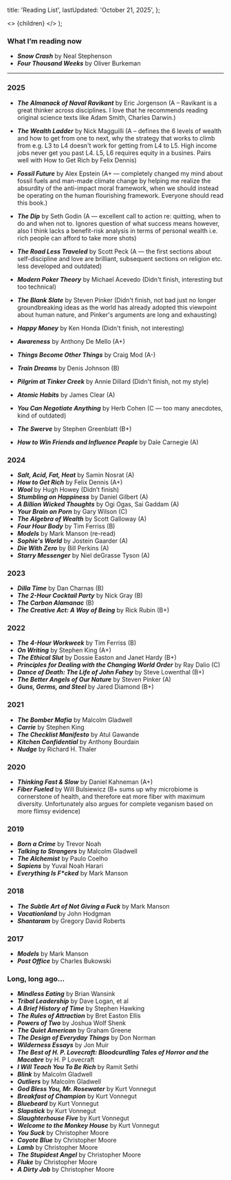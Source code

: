 
  title: 'Reading List',
  lastUpdated: 'October 21, 2025',
};

  <>
    <Layout meta={meta}>{children}</Layout>
  </>
);

### What I’m reading now

- _**Snow Crash**_ by Neal Stephenson
- _**Four Thousand Weeks**_ by Oliver Burkeman

---

### 2025

- _**The Almanack of Naval Ravikant**_ by Eric Jorgenson (A – Ravikant is a great thinker across disciplines. I love that he recommends reading original science texts like Adam Smith, Charles Darwin.)

- _**The Wealth Ladder**_ by Nick Magguilli (A – defines the 6 levels of wealth and how to get from one to next, why the strategy that works to climb from e.g. L3 to L4 doesn't work for getting from L4 to L5. High income jobs never get you past L4. L5, L6 requires equity in a busines. Pairs well with How to Get Rich by Felix Dennis)

- _**Fossil Future**_ by Alex Epstein (A+ — completely changed my mind about fossil fuels and man-made climate change by helping me realize the absurdity of the anti-impact moral framework, when we should instead be operating on the human flourishing framework. Everyone should read this book.)
- _**The Dip**_ by Seth Godin (A — excellent call to action re: quitting, when to do and when not to. Ignores question of what success means however, also I think lacks a benefit-risk analysis in terms of personal wealth i.e. rich people can afford to take more shots)
- _**The Road Less Traveled**_ by Scott Peck (A — the first sections about self-discipline and love are brilliant, subsequent sections on religion etc. less developed and outdated)
- _**Modern Poker Theory**_ by Michael Acevedo (Didn't finish, interesting but too technical)
- _**The Blank Slate**_ by Steven Pinker (Didn't finish, not bad just no longer groundbreaking ideas as the world has already adopted this viewpoint about human nature, and Pinker's arguments are long and exhausting)
- _**Happy Money**_ by Ken Honda (Didn't finish, not interesting)
- _**Awareness**_ by Anthony De Mello (A+)
- _**Things Become Other Things**_ by Craig Mod (A-)
- _**Train Dreams**_ by Denis Johnson (B)
- _**Pilgrim at Tinker Creek**_ by Annie Dillard (Didn't finish, not my style)
- _**Atomic Habits**_ by James Clear (A)
- _**You Can Negotiate Anything**_ by Herb Cohen (C — too many anecdotes, kind of outdated)
- _**The Swerve**_ by Stephen Greenblatt (B+)
- _**How to Win Friends and Influence People**_ by Dale Carnegie (A)

### 2024

- _**Salt, Acid, Fat, Heat**_ by Samin Nosrat (A)
- _**How to Get Rich**_ by Felix Dennis (A+)
- _**Wool**_ by Hugh Howey (Didn’t finish)
- _**Stumbling on Happiness**_ by Daniel Gilbert (A)
- _**A Billion Wicked Thoughts**_ by Ogi Ogas, Sai Gaddam (A)
- _**Your Brain on Porn**_ by Gary Wilson (C)
- _**The Algebra of Wealth**_ by Scott Galloway (A)
- _**Four Hour Body**_ by Tim Ferriss (B)
- _**Models**_ by Mark Manson (re-read)
- _**Sophie's World**_ by Jostein Gaarder (A)
- _**Die With Zero**_ by Bill Perkins (A)
- _**Starry Messenger**_ by Niel deGrasse Tyson (A)

### 2023

- _**Dilla Time**_ by Dan Charnas (B)
- _**The 2-Hour Cocktail Party**_ by Nick Gray (B)
- _**The Carbon Alamanac**_ (B)
- _**The Creative Act: A Way of Being**_ by Rick Rubin (B+)

### 2022

- _**The 4-Hour Workweek**_ by Tim Ferriss (B)
- _**On Writing**_ by Stephen King (A+)
- _**The Ethical Slut**_ by Dossie Easton and Janet Hardy (B+)
- _**Principles for Dealing with the Changing World Order**_ by Ray Dalio (C)
- _**Dance of Death: The Life of John Fahey**_ by Steve Lowenthal (B+)
- _**The Better Angels of Our Nature**_ by Steven Pinker (A)
- _**Guns, Germs, and Steel**_ by Jared Diamond (B+)

### 2021

- _**The Bomber Mafia**_ by Malcolm Gladwell
- _**Carrie**_ by Stephen King
- _**The Checklist Manifesto**_ by Atul Gawande
- _**Kitchen Confidential**_ by Anthony Bourdain
- _**Nudge**_ by Richard H. Thaler

### 2020

- _**Thinking Fast & Slow**_ by Daniel Kahneman (A+)
- _**Fiber Fueled**_ by Will Bulsiewicz (B+ sums up why microbiome is cornerstone of health, and therefore eat more fiber with maximum diversity. Unfortunately also argues for complete veganism based on more flimsy evidence)

### 2019

- _**Born a Crime**_ by Trevor Noah
- _**Talking to Strangers**_ by Malcolm Gladwell
- _**The Alchemist**_ by Paulo Coelho
- _**Sapiens**_ by Yuval Noah Harari
- _**Everything Is F\*cked**_ by Mark Manson

### 2018

- _**The Subtle Art of Not Giving a Fuck**_ by Mark Manson
- _**Vacationland**_ by John Hodgman
- _**Shantaram**_ by Gregory David Roberts

### 2017

- _**Models**_ by Mark Manson
- _**Post Office**_ by Charles Bukowski

### Long, long ago…

- _**Mindless Eating**_ by Brian Wansink
- _**Tribal Leadership**_ by Dave Logan, et al
- _**A Brief History of Time**_ by Stephen Hawking
- _**The Rules of Attraction**_ by Bret Easton Ellis
- _**Powers of Two**_ by Joshua Wolf Shenk
- _**The Quiet American**_ by Graham Greene
- _**The Design of Everyday Things**_ by Don Norman
- _**Wilderness Essays**_ by Jon Muir
- _**The Best of H. P. Lovecraft: Bloodcurdling Tales of Horror and the Macabre**_ by H. P Lovecraft
- _**I Will Teach You To Be Rich**_ by Ramit Sethi
- _**Blink**_ by Malcolm Gladwell
- _**Outliers**_ by Malcolm Gladwell
- _**God Bless You, Mr. Rosewater**_ by Kurt Vonnegut
- _**Breakfast of Champion**_ by Kurt Vonnegut
- _**Bluebeard**_ by Kurt Vonnegut
- _**Slapstick**_ by Kurt Vonnegut
- _**Slaughterhouse Five**_ by Kurt Vonnegut
- _**Welcome to the Monkey House**_ by Kurt Vonnegut
- _**You Suck**_ by Christopher Moore
- _**Coyote Blue**_ by Christopher Moore
- _**Lamb**_ by Christopher Moore
- _**The Stupidest Angel**_ by Christopher Moore
- _**Fluke**_ by Christopher Moore
- _**A Dirty Job**_ by Christopher Moore
